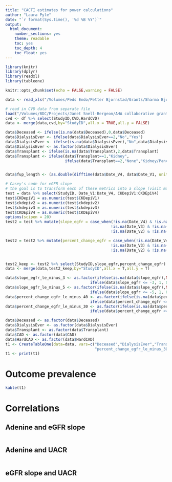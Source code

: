```yaml
---
title: "CACTI estimates for power calculations"
author: "Laura Pyle"
date: "`r format(Sys.time(), '%d %B %Y')`"
output:
  html_document:
    number_sections: yes
    theme: readable
    toc: yes
    toc_depth: 4
    toc_float: yes
---
```


```r
library(knitr)
library(dplyr)
library(readxl)
library(tableone)

knitr::opts_chunk$set(echo = FALSE,warning = FALSE)

```

```r
data <- read_xls("/Volumes/Peds Endo/Petter Bjornstad/Grants/Sharma Bjornstad adenine R01/CACTI data/QJDRF_DKD_Consortium_Data.xls")

# read in CVD data from separate file
load("/Volumes/BDC/Projects/Janet Snell-Bergeon/AHA collaborative grant/aha_master_data_no_snps.Rdata")
cvd <- df %>% select(StudyID,CVD,HardCVD)
data <- merge(data,cvd,by="StudyID",all.x = TRUE,all.y = FALSE)

data$Deceased <- ifelse(is.na(data$Deceased),0,data$Deceased)
data$DialysisEver <- ifelse(data$DialysisEver==2,"No","Yes")
data$DialysisEver <- ifelse(is.na(data$DialysisEver),"No",data$DialysisEver)
data$DialysisEver <- as.factor(data$DialysisEver)
data$Transplant <- ifelse(is.na(data$Transplant),2,data$Transplant)
data$Transplant <- ifelse(data$Transplant==1,"Kidney",
                          ifelse(data$Transplant==2,"None","Kidney/Pancreas"))


data$fup_length <- (as.double(difftime(data$Date_V4, data$Date_V1, units = "days"))/365)

# Casey's code for eGFR slope
# the goal is to transform each of these metrics into a slope (visit max - visit1)/(datemax - date 1) - dates in years
test = data %>% select(StudyID, Date_V1:Date_V4, CKDepiV1:CKDEpiV4)
test$CKDepiV1 = as.numeric(test$CKDepiV1)
test$ckdepiv2 = as.numeric(test$ckdepiv2)
test$ckdepiv3 = as.numeric(test$ckdepiv3)
test$CKDEpiV4 = as.numeric(test$CKDEpiV4)
options(scipen = 20)
test2 = test %>% mutate(slope_egfr = case_when(!is.na(Date_V4) & !is.na(CKDEpiV4) ~ (CKDEpiV4 - CKDepiV1)/(as.double(difftime(Date_V4, Date_V1, units = "days"))/365),
                                              !is.na(Date_V3) & !is.na(ckdepiv3) ~ (ckdepiv3 - CKDepiV1)/(as.double(difftime(Date_V3, Date_V1, units = "days"))/365),
                                              !is.na(Date_V2) & !is.na(ckdepiv2) ~ (ckdepiv2 - CKDepiV1)/(as.double(difftime(Date_V2, Date_V1, units = "days"))/365)))

test2 = test2 %>% mutate(percent_change_egfr = case_when(!is.na(Date_V4) & !is.na(CKDEpiV4) ~ 100*(CKDEpiV4 - CKDepiV1)/(CKDepiV1),
                                              !is.na(Date_V3) & !is.na(ckdepiv3) ~ 100*(ckdepiv3 - CKDepiV1)/(CKDepiV1),
                                              !is.na(Date_V2) & !is.na(ckdepiv2) ~ 100*(ckdepiv2 - CKDepiV1)/(CKDepiV1)))


test2_keep <- test2 %>% select(StudyID,slope_egfr,percent_change_egfr)
data <- merge(data,test2_keep,by="StudyID",all.x = T,all.y = T)

data$slope_egfr_le_minus_3 <- as.factor(ifelse(is.na(data$slope_egfr),NA,
                                     ifelse(data$slope_egfr <= -3, 1, 0)))
data$slope_egfr_le_minus_5 <- as.factor(ifelse(is.na(data$slope_egfr),NA,
                                     ifelse(data$slope_egfr <= -5, 1, 0)))
data$percent_change_egfr_le_minus_40 <- as.factor(ifelse(is.na(data$percent_change_egfr),NA,
                                     ifelse(data$percent_change_egfr <= -40, 1, 0)))
data$percent_change_egfr_le_minus_30 <- as.factor(ifelse(is.na(data$percent_change_egfr),NA,
                                     ifelse(data$percent_change_egfr <= -30, 1, 0)))
```

```r
data$Deceased <- as.factor(data$Deceased)
data$DialysisEver <- as.factor(data$DialysisEver)
data$Transplant <- as.factor(data$Transplant)
data$CAD <- as.factor(data$CAD)
data$HardCAD <- as.factor(data$HardCAD)
t1 <- CreateTableOne(data=data, vars=c("Deceased","DialysisEver","Transplant","CAD","HardCAD","CVD","HardCVD","slope_egfr_le_minus_3","slope_egfr_le_minus_5",
                                       "percent_change_egfr_le_minus_30","percent_change_egfr_le_minus_40","fup_length"))
t1 <- print(t1)
```

# Outcome prevalence

```r
kable(t1)
```

# Correlations

## Adenine and eGFR slope

```r

```

## Adenine and UACR

```r

```

## eGFR slope and UACR

```r

```
